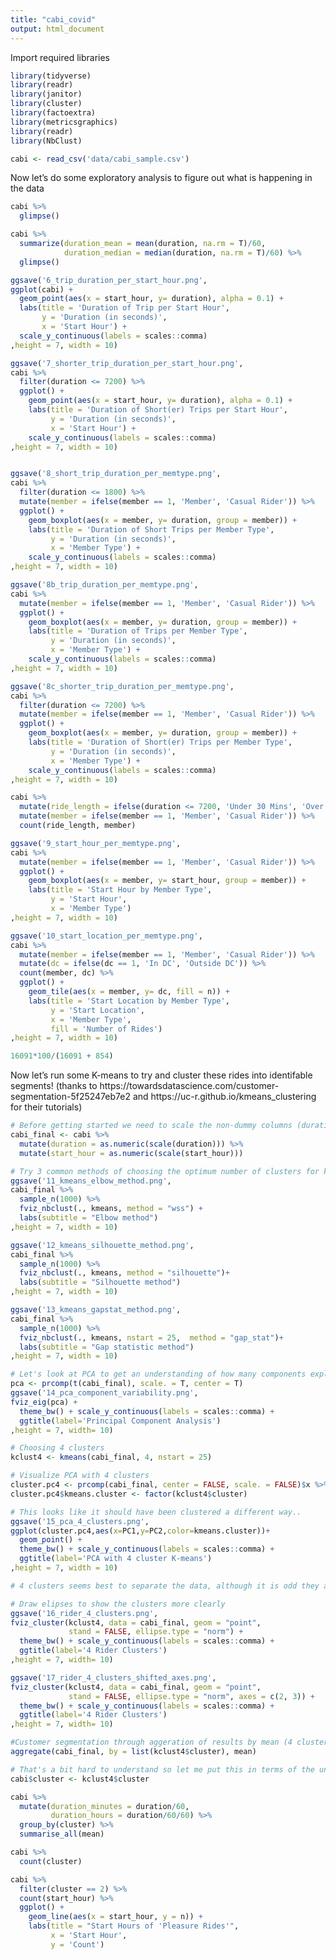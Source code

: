 ```yaml
---
title: "cabi_covid"
output: html_document
---
```


Import required libraries
```r
library(tidyverse)
library(readr)
library(janitor)
library(cluster)
library(factoextra)
library(metricsgraphics)
library(readr)
library(NbClust)

cabi <- read_csv('data/cabi_sample.csv')
```


Now let's do some exploratory analysis to figure out what is happening in the data
```r
cabi %>% 
  glimpse()

cabi %>% 
  summarize(duration_mean = mean(duration, na.rm = T)/60,
            duration_median = median(duration, na.rm = T)/60) %>% 
  glimpse()

ggsave('6_trip_duration_per_start_hour.png',
ggplot(cabi) +
  geom_point(aes(x = start_hour, y= duration), alpha = 0.1) +
  labs(title = 'Duration of Trip per Start Hour',
       y = 'Duration (in seconds)',
       x = 'Start Hour') +
  scale_y_continuous(labels = scales::comma)
,height = 7, width = 10)

ggsave('7_shorter_trip_duration_per_start_hour.png',
cabi %>% 
  filter(duration <= 7200) %>% 
  ggplot() +
    geom_point(aes(x = start_hour, y= duration), alpha = 0.1) +
    labs(title = 'Duration of Short(er) Trips per Start Hour',
         y = 'Duration (in seconds)',
         x = 'Start Hour') +
    scale_y_continuous(labels = scales::comma)
,height = 7, width = 10)


ggsave('8_short_trip_duration_per_memtype.png',
cabi %>% 
  filter(duration <= 1800) %>% 
  mutate(member = ifelse(member == 1, 'Member', 'Casual Rider')) %>% 
  ggplot() +
    geom_boxplot(aes(x = member, y= duration, group = member)) +
    labs(title = 'Duration of Short Trips per Member Type',
         y = 'Duration (in seconds)',
         x = 'Member Type') +
    scale_y_continuous(labels = scales::comma)
,height = 7, width = 10)

ggsave('8b_trip_duration_per_memtype.png',
cabi %>% 
  mutate(member = ifelse(member == 1, 'Member', 'Casual Rider')) %>% 
  ggplot() +
    geom_boxplot(aes(x = member, y= duration, group = member)) +
    labs(title = 'Duration of Trips per Member Type',
         y = 'Duration (in seconds)',
         x = 'Member Type') +
    scale_y_continuous(labels = scales::comma)
,height = 7, width = 10)

ggsave('8c_shorter_trip_duration_per_memtype.png',
cabi %>% 
  filter(duration <= 7200) %>% 
  mutate(member = ifelse(member == 1, 'Member', 'Casual Rider')) %>% 
  ggplot() +
    geom_boxplot(aes(x = member, y= duration, group = member)) +
    labs(title = 'Duration of Short(er) Trips per Member Type',
         y = 'Duration (in seconds)',
         x = 'Member Type') +
    scale_y_continuous(labels = scales::comma)
,height = 7, width = 10)

cabi %>% 
  mutate(ride_length = ifelse(duration <= 7200, 'Under 30 Mins', 'Over 30 Mins')) %>% 
  mutate(member = ifelse(member == 1, 'Member', 'Casual Rider')) %>% 
  count(ride_length, member)

ggsave('9_start_hour_per_memtype.png',
cabi %>% 
  mutate(member = ifelse(member == 1, 'Member', 'Casual Rider')) %>% 
  ggplot() +
    geom_boxplot(aes(x = member, y= start_hour, group = member)) +
    labs(title = 'Start Hour by Member Type',
         y = 'Start Hour',
         x = 'Member Type')
,height = 7, width = 10)

ggsave('10_start_location_per_memtype.png',
cabi %>% 
  mutate(member = ifelse(member == 1, 'Member', 'Casual Rider')) %>% 
  mutate(dc = ifelse(dc == 1, 'In DC', 'Outside DC')) %>% 
  count(member, dc) %>% 
  ggplot() +
    geom_tile(aes(x = member, y= dc, fill = n)) +
    labs(title = 'Start Location by Member Type',
         y = 'Start Location',
         x = 'Member Type',
         fill = 'Number of Rides')
,height = 7, width = 10)

16091*100/(16091 + 854)
```

Now let's run some K-means to try and cluster these rides into identifable segments! (thanks to https://towardsdatascience.com/customer-segmentation-5f25247eb7e2 and https://uc-r.github.io/kmeans_clustering for their tutorials)
```r
# Before getting started we need to scale the non-dummy columns (duration and start_hour!)
cabi_final <- cabi %>% 
  mutate(duration = as.numeric(scale(duration))) %>% 
  mutate(start_hour = as.numeric(scale(start_hour)))

# Try 3 common methods of choosing the optimum number of clusters for k-means analysis
ggsave('11_kmeans_elbow_method.png',
cabi_final %>% 
  sample_n(1000) %>% 
  fviz_nbclust(., kmeans, method = "wss") +
  labs(subtitle = "Elbow method")
,height = 7, width = 10)

ggsave('12_kmeans_silhouette_method.png',
cabi_final %>% 
  sample_n(1000) %>% 
  fviz_nbclust(., kmeans, method = "silhouette")+
  labs(subtitle = "Silhouette method")
,height = 7, width = 10)

ggsave('13_kmeans_gapstat_method.png',
cabi_final %>% 
  sample_n(1000) %>% 
  fviz_nbclust(., kmeans, nstart = 25,  method = "gap_stat")+
  labs(subtitle = "Gap statistic method")
,height = 7, width = 10)
```


```r

# Let's look at PCA to get an understanding of how many components explain most of the variability. It's the first 3!
pca <- prcomp(t(cabi_final), scale. = T, center = T)
ggsave('14_pca_component_variability.png',
fviz_eig(pca) + 
  theme_bw() + scale_y_continuous(labels = scales::comma) +
  ggtitle(label='Principal Component Analysis')
,height = 7, width= 10)

# Choosing 4 clusters
kclust4 <- kmeans(cabi_final, 4, nstart = 25)

# Visualize PCA with 4 clusters
cluster.pc4 <- prcomp(cabi_final, center = FALSE, scale. = FALSE)$x %>% as.data.frame()
cluster.pc4$kmeans.cluster <- factor(kclust4$cluster)

# This looks like it should have been clustered a different way.. 
ggsave('15_pca_4_clusters.png',
ggplot(cluster.pc4,aes(x=PC1,y=PC2,color=kmeans.cluster))+
  geom_point() +
  theme_bw() + scale_y_continuous(labels = scales::comma) + 
  ggtitle(label='PCA with 4 cluster K-means')
,height = 7, width = 10)

# 4 clusters seems best to separate the data, although it is odd they aren't separating on the clear lines seen in the image above

# Draw elipses to show the clusters more clearly
ggsave('16_rider_4_clusters.png',
fviz_cluster(kclust4, data = cabi_final, geom = "point",
             stand = FALSE, ellipse.type = "norm") + 
  theme_bw() + scale_y_continuous(labels = scales::comma) +
  ggtitle(label='4 Rider Clusters')
,height = 7, width= 10)

ggsave('17_rider_4_clusters_shifted_axes.png',
fviz_cluster(kclust4, data = cabi_final, geom = "point",
             stand = FALSE, ellipse.type = "norm", axes = c(2, 3)) + 
  theme_bw() + scale_y_continuous(labels = scales::comma) +
  ggtitle(label='4 Rider Clusters')
,height = 7, width= 10)

```


```r
#Customer segmentation through aggeration of results by mean (4 clusters)
aggregate(cabi_final, by = list(kclust4$cluster), mean)

# That's a bit hard to understand so let me put this in terms of the unscaled variables
cabi$cluster <- kclust4$cluster

cabi %>% 
  mutate(duration_minutes = duration/60,
         duration_hours = duration/60/60) %>% 
  group_by(cluster) %>%
  summarise_all(mean)

cabi %>% 
  count(cluster)

cabi %>% 
  filter(cluster == 2) %>% 
  count(start_hour) %>% 
  ggplot() +
    geom_line(aes(x = start_hour, y = n)) +
    labs(title = "Start Hours of 'Pleasure Rides'",
         x = 'Start Hour',
         y = 'Count')

```

